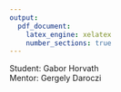 ```yaml
---
output:
  pdf_document:
    latex_engine: xelatex
    number_sections: true
---
```


Student: Gabor Horvath  
Mentor: Gergely Daroczi

